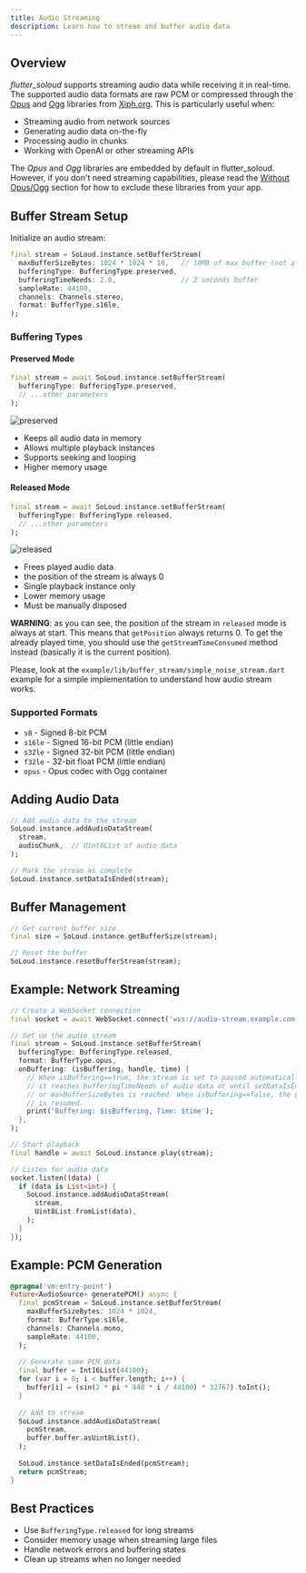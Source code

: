 ```yaml
---
title: Audio Streaming
description: Learn how to stream and buffer audio data
---
```


## Overview

*flutter_soloud* supports streaming audio data while receiving it in real-time. The supported audio data formats are raw PCM or compressed through the [Opus](https://www.opus-codec.org/) and [Ogg](https://xiph.org/ogg/) libraries from [Xiph.org](https://www.xiph.org/). This is particularly useful when:
- Streaming audio from network sources
- Generating audio data on-the-fly
- Processing audio in chunks
- Working with OpenAI or other streaming APIs

The *Opus* and *Ogg* libraries are embedded by default in flutter_soloud. However, if you don't need streaming capabilities, please read the [Without Opus/Ogg](/get_started/no_opus_ogg_libs) section for how to exclude these libraries from your app.

## Buffer Stream Setup

Initialize an audio stream:

```dart
final stream = SoLoud.instance.setBufferStream(
  maxBufferSizeBytes: 1024 * 1024 * 10,   // 10MB of max buffer (not allocated)
  bufferingType: BufferingType.preserved,
  bufferingTimeNeeds: 2.0,                // 2 seconds buffer
  sampleRate: 44100,
  channels: Channels.stereo,
  format: BufferType.s16le,
);
```

### Buffering Types

#### Preserved Mode
```dart
final stream = await SoLoud.instance.setBufferStream(
  bufferingType: BufferingType.preserved,
  // ...other parameters
);
```
![preserved](https://github.com/user-attachments/assets/e8699bfd-2a40-4832-a7a8-d729d844c48b)
- Keeps all audio data in memory
- Allows multiple playback instances
- Supports seeking and looping
- Higher memory usage

#### Released Mode
```dart
final stream = await SoLoud.instance.setBufferStream(
  bufferingType: BufferingType.released,
  // ...other parameters
);
```
![released](https://github.com/user-attachments/assets/7eb57688-ab0f-4859-813f-d23fff6ca10f)
- Frees played audio data
- the position of the stream is always 0
- Single playback instance only
- Lower memory usage
- Must be manually disposed

**WARNING**: as you can see, the position of the stream in `released` mode is always at start. This means that `getPosition` always returns 0. To get the already played time, you should use the `getStreamTimeConsumed` method instead (basically it is the current position).

Please, look at the `example/lib/buffer_stream/simple_noise_stream.dart` example for a simple implementation to understand how audio stream works.

### Supported Formats

- `s8` - Signed 8-bit PCM
- `s16le` - Signed 16-bit PCM (little endian)
- `s32le` - Signed 32-bit PCM (little endian)
- `f32le` - 32-bit float PCM (little endian)
- `opus` - Opus codec with Ogg container

## Adding Audio Data

```dart
// Add audio data to the stream
SoLoud.instance.addAudioDataStream(
  stream,
  audioChunk,  // Uint8List of audio data
);

// Mark the stream as complete
SoLoud.instance.setDataIsEnded(stream);
```

## Buffer Management

```dart
// Get current buffer size
final size = SoLoud.instance.getBufferSize(stream);

// Reset the buffer
SoLoud.instance.resetBufferStream(stream);
```

## Example: Network Streaming

```dart
// Create a WebSocket connection
final socket = await WebSocket.connect('wss://audio-stream.example.com');

// Set up the audio stream
final stream = SoLoud.instance.setBufferStream(
  bufferingType: BufferingType.released,
  format: BufferType.opus,
  onBuffering: (isBuffering, handle, time) {
    // When isBuffering==true, the stream is set to paused automatically till
    // it reaches bufferingTimeNeeds of audio data or until setDataIsEnded is called
    // or maxBufferSizeBytes is reached. When isBuffering==false, the playback stream
    // is resumed.
    print('Buffering: $isBuffering, Time: $time');
  },
);

// Start playback
final handle = await SoLoud.instance.play(stream);

// Listen for audio data
socket.listen((data) {
  if (data is List<int>) {
    SoLoud.instance.addAudioDataStream(
      stream, 
      Uint8List.fromList(data),
    );
  }
});
```

## Example: PCM Generation

```dart
@pragma('vm:entry-point')
Future<AudioSource> generatePCM() async {
  final pcmStream = SoLoud.instance.setBufferStream(
    maxBufferSizeBytes: 1024 * 1024,
    format: BufferType.s16le,
    channels: Channels.mono,
    sampleRate: 44100,
  );
  
  // Generate some PCM data
  final buffer = Int16List(44100);
  for (var i = 0; i < buffer.length; i++) {
    buffer[i] = (sin(2 * pi * 440 * i / 44100) * 32767).toInt();
  }
  
  // Add to stream
  SoLoud.instance.addAudioDataStream(
    pcmStream,
    buffer.buffer.asUint8List(),
  );
  
  SoLoud.instance.setDataIsEnded(pcmStream);
  return pcmStream;
}
```

## Best Practices

- Use `BufferingType.released` for long streams
- Consider memory usage when streaming large files
- Handle network errors and buffering states
- Clean up streams when no longer needed
